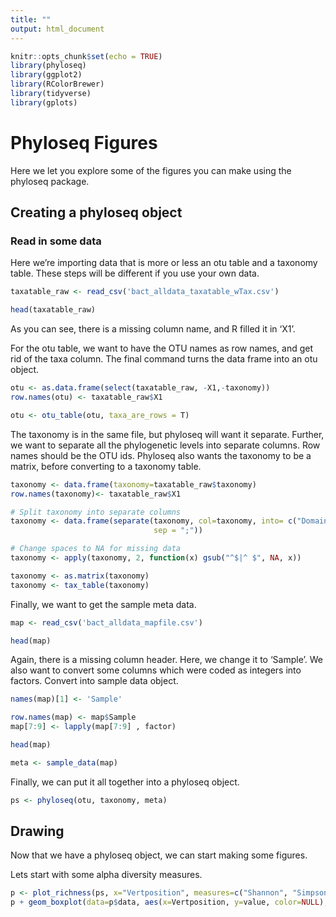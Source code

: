 ```yaml
---
title: ""
output: html_document
---
```


```r
knitr::opts_chunk$set(echo = TRUE)
library(phyloseq)
library(ggplot2)
library(RColorBrewer)
library(tidyverse)
library(gplots)

```

# Phyloseq Figures

Here we let you explore some of the figures you can make using the phyloseq package.

## Creating a phyloseq object

### Read in some data
Here we're importing data that is more or less an otu table and a taxonomy table. These steps will be different if you use your own data.

```r


taxatable_raw <- read_csv('bact_alldata_taxatable_wTax.csv')

head(taxatable_raw)

```

As you can see, there is a missing column name, and R filled it in 'X1'. 

For the otu table, we want to have the OTU names as row names, and get rid of the taxa column. The final command turns the data frame into an otu object.
```r

otu <- as.data.frame(select(taxatable_raw, -X1,-taxonomy))
row.names(otu) <- taxatable_raw$X1

otu <- otu_table(otu, taxa_are_rows = T)


```


The taxonomy is in the same file, but phyloseq will want it separate. Further, we want to separate all the phylogenetic levels into separate columns. Row names should be the OTU ids. Phyloseq also wants the taxonomy to be a matrix, before converting to a taxonomy table.

```r

taxonomy <- data.frame(taxonomy=taxatable_raw$taxonomy)
row.names(taxonomy)<- taxatable_raw$X1

# Split taxonomy into separate columns
taxonomy <- data.frame(separate(taxonomy, col=taxonomy, into= c("Domain", "Phylum", "Class", "Order", "Family", "Genus", "Species"),
                                sep = ";"))

# Change spaces to NA for missing data
taxonomy <- apply(taxonomy, 2, function(x) gsub("^$|^ $", NA, x))

taxonomy <- as.matrix(taxonomy)
taxonomy <- tax_table(taxonomy)


```

Finally, we want to get the sample meta data.

```r
map <- read_csv('bact_alldata_mapfile.csv')

head(map)
```

Again, there is a missing column header. Here, we change it to 'Sample'. We also want to convert some columns which were coded as integers into factors. 
Convert into sample data object.

```r
names(map)[1] <- 'Sample'

row.names(map) <- map$Sample
map[7:9] <- lapply(map[7:9] , factor)

head(map)

meta <- sample_data(map)


```

Finally, we can put it all together into a phyloseq object.

```r

ps <- phyloseq(otu, taxonomy, meta)

```


## Drawing

Now that we have a phyloseq object, we can start making some figures.

Lets start with some alpha diversity measures.


```r

p <- plot_richness(ps, x="Vertposition", measures=c("Shannon", "Simpson")) + theme_bw() + geom_point(size=2)
p + geom_boxplot(data=p$data, aes(x=Vertposition, y=value, color=NULL), alpha = 0.1) + facet_grid( variable ~ litterorother, scales='free')



```



